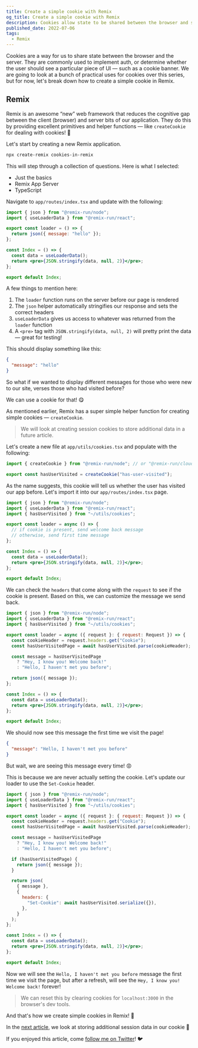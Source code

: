 ```yaml
---
title: Create a simple cookie with Remix
og_title: Create a simple cookie with Remix
description: Cookies allow state to be shared between the browser and server. In this article, we look at creating a simple cookie with Remix to display different messages based on whether the user has visited the page before.
published_date: 2022-07-06
tags:
  - Remix
---
```


Cookies are a way for us to share state between the browser and the server. They are commonly used to implement auth, or determine whether the user should see a particular piece of UI — such as a cookie banner. We are going to look at a bunch of practical uses for cookies over this series, but for now, let's break down how to create a simple cookie in Remix.

## Remix

Remix is an awesome “new” web framework that reduces the cognitive gap between the client (browser) and server bits of our application. They do this by providing excellent primitives and helper functions — like `createCookie` for dealing with cookies! 🍪

Let's start by creating a new Remix application.

```bash
npx create-remix cookies-in-remix
```

This will step through a collection of questions. Here is what I selected:

- Just the basics
- Remix App Server
- TypeScript

Navigate to `app/routes/index.tsx` and update with the following:

```jsx
import { json } from "@remix-run/node";
import { useLoaderData } from "@remix-run/react";

export const loader = () => {
  return json({ message: "hello" });
};

const Index = () => {
  const data = useLoaderData();
  return <pre>{JSON.stringify(data, null, 2)}</pre>;
};

export default Index;
```

A few things to mention here:

1. The `loader` function runs on the server before our page is rendered
2. The `json` helper automatically stringifies our response and sets the correct headers
3. `useLoaderData` gives us access to whatever was returned from the `loader` function
4. A `<pre>` tag with `JSON.stringify(data, null, 2)` will pretty print the data — great for testing!

This should display something like this:

```json
{
  "message": "hello"
}
```

So what if we wanted to display different messages for those who were new to our site, verses those who had visited before?

We can use a cookie for that! 😋

As mentioned earlier, Remix has a super simple helper function for creating simple cookies — `createCookie`.

> We will look at creating session cookies to store additional data in a future article.

Let's create a new file at `app/utils/cookies.tsx` and populate with the following:

```jsx
import { createCookie } from "@remix-run/node"; // or "@remix-run/cloudflare"

export const hasUserVisited = createCookie("has-user-visited");
```

As the name suggests, this cookie will tell us whether the user has visited our app before. Let's import it into our `app/routes/index.tsx` page.

```jsx
import { json } from "@remix-run/node";
import { useLoaderData } from "@remix-run/react";
import { hasUserVisited } from "~/utils/cookies";

export const loader = async () => {
  // if cookie is present, send welcome back message
  // otherwise, send first time message
};

const Index = () => {
  const data = useLoaderData();
  return <pre>{JSON.stringify(data, null, 2)}</pre>;
};

export default Index;
```

We can check the `headers` that come along with the `request` to see if the cookie is present. Based on this, we can customize the message we send back.

```jsx
import { json } from "@remix-run/node";
import { useLoaderData } from "@remix-run/react";
import { hasUserVisited } from "~/utils/cookies";

export const loader = async ({ request }: { request: Request }) => {
  const cookieHeader = request.headers.get("Cookie");
  const hasUserVisitedPage = await hasUserVisited.parse(cookieHeader);

  const message = hasUserVisitedPage
    ? "Hey, I know you! Welcome back!"
    : "Hello, I haven't met you before";

  return json({ message });
};

const Index = () => {
  const data = useLoaderData();
  return <pre>{JSON.stringify(data, null, 2)}</pre>;
};

export default Index;
```

We should now see this message the first time we visit the page!

```json
{
  "message": "Hello, I haven't met you before"
}
```

But wait, we are seeing this message every time! 😡

This is because we are never actually setting the cookie. Let's update our loader to use the `Set-Cookie` header.

```jsx
import { json } from "@remix-run/node";
import { useLoaderData } from "@remix-run/react";
import { hasUserVisited } from "~/utils/cookies";

export const loader = async ({ request }: { request: Request }) => {
  const cookieHeader = request.headers.get("Cookie");
  const hasUserVisitedPage = await hasUserVisited.parse(cookieHeader);

  const message = hasUserVisitedPage
    ? "Hey, I know you! Welcome back!"
    : "Hello, I haven't met you before";

  if (hasUserVisitedPage) {
    return json({ message });
  }

  return json(
    { message },
    {
      headers: {
        "Set-Cookie": await hasUserVisited.serialize({}),
      },
    }
  );
};

const Index = () => {
  const data = useLoaderData();
  return <pre>{JSON.stringify(data, null, 2)}</pre>;
};

export default Index;
```

Now we will see the `Hello, I haven't met you before` message the first time we visit the page, but after a refresh, will see the `Hey, I know you! Welcome back!` forever!

> We can reset this by clearing cookies for `localhost:3000` in the browser's dev tools.

And that's how we create simple cookies in Remix! 🎉

In the [next article](https://jonmeyers.io/blog/store-data-in-a-cookie-with-sessions-and-remix), we look at storing additional session data in our cookie 🍪

If you enjoyed this article, come [follow me on Twitter](https://twitter.com/jonmeyers_io)! 🐦
